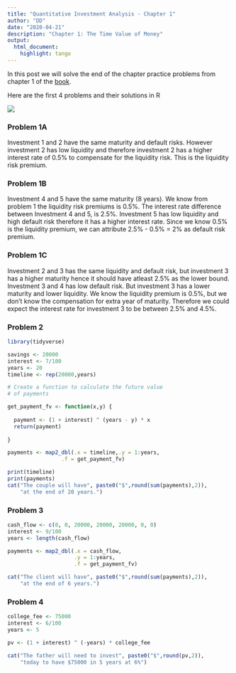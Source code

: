 ```yaml
---
title: "Quantitative Investment Analysis - Chapter 1"
author: "DD"
date: "2020-04-21"
description: "Chapter 1: The Time Value of Money"
output:
  html_document:
    highlight: tango
---
```


In this post we will solve the end of the chapter practice problems from chapter 1 of the [book](https://www.amazon.com/Quantitative-Investment-Analysis-CFA-Institute/dp/111910422X).

Here are the first 4 problems and their solutions in R

![](https://raw.githubusercontent.com/greenleafcapital/cf_images/master/tvm/tvm_pp_1_to_4.png)

### Problem 1A

Investment 1 and 2 have the same maturity and default risks. However investment 2 has low liquidity and therefore investment 2 has a higher interest rate of 0.5% to compensate for the liquidity risk. This is the liquidity risk premium.

### Problem 1B

Investment 4 and 5 have the same maturity (8 years). We know from problem 1 the liquidity risk premiums is 0.5%. The interest rate difference between Investment 4 and 5, is 2.5%. Investment 5 has low liquidity and high default risk therefore it has a higher interest rate. Since we know 0.5% is the liquidity premium, we can attribute 2.5% - 0.5% = 2% as default risk premium.

### Problem 1C

Investment 2 and 3 has the same liquidity and default risk, but investment 3 has a higher maturity hence it should have atleast 2.5% as the lower bound. Investment 3 and 4 has low default risk. But investment 3 has a lower maturity and lower liquidity. We know the liquidity premium is 0.5%, but we don't know the compensation for extra year of maturity. Therefore we could expect the interest rate for investment 3 to be between 2.5% and 4.5%.


### Problem 2


```r

library(tidyverse)

savings <- 20000
interest <- 7/100
years <- 20
timeline <- rep(20000,years)

# Create a function to calculate the future value
# of payments

get_payment_fv <- function(x,y) {
  
  payment <- (1 + interest) ^ (years - y) * x
  return(payment)
  
}

payments <- map2_dbl(.x = timeline,.y = 1:years,
                 .f = get_payment_fv)

print(timeline)
print(payments)
cat("The couple will have", paste0("$",round(sum(payments),2)),
    "at the end of 20 years.")

```

### Problem 3

```r

cash_flow <- c(0, 0, 20000, 20000, 20000, 0, 0)
interest <- 9/100
years <- length(cash_flow)

payments <- map2_dbl(.x = cash_flow,
                     .y = 1:years,
                     .f = get_payment_fv)

cat("The client will have", paste0("$",round(sum(payments),2)),
    "at the end of 6 years.")
```

### Problem 4

```r

college_fee <- 75000
interest <- 6/100
years <- 5

pv <- (1 + interest) ^ (-years) * college_fee

cat("The father will need to invest", paste0("$",round(pv,2)),
    "today to have $75000 in 5 years at 6%")
```


